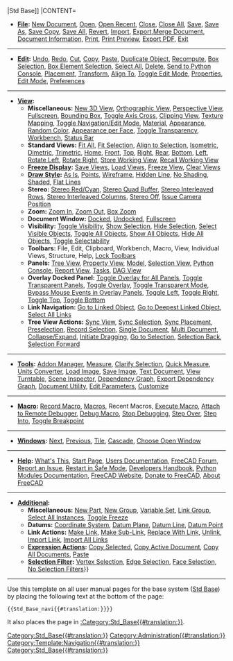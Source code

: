 {{navigation menu 2
|TITLE=[[File:Freecad.svg|24px]] [[Std_Base{{#translation:}}|Std Base]]
|CONTENT=

* '''[[Std_File_Menu{{#translation:}}|File]]:''' [[Std_New{{#translation:}}|New Document]], [[Std_Open{{#translation:}}|Open]], [[Std_RecentFiles{{#translation:}}|Open Recent]], [[Std_CloseActiveWindow{{#translation:}}|Close]], [[Std_CloseAllWindows{{#translation:}}|Close All]], [[Std_Save{{#translation:}}|Save]], [[Std_SaveAs{{#translation:}}|Save As]], [[Std_SaveCopy{{#translation:}}|Save Copy]], [[Std_SaveAll{{#translation:}}|Save All]], [[Std_Revert{{#translation:}}|Revert]], [[Std_Import{{#translation:}}|Import]], [[Std_Export{{#translation:}}|Export]],[[Std_MergeProjects{{#translation:}}|Merge Document]], [[Std_ProjectInfo{{#translation:}}|Document Information]], [[Std_Print{{#translation:}}|Print]], [[Std_PrintPreview{{#translation:}}|Print Preview]], [[Std_PrintPdf{{#translation:}}|Export PDF]], [[Std_Quit{{#translation:}}|Exit]]

----

* '''[[Std_Edit_Menu{{#translation:}}|Edit]]:''' [[Std_Undo{{#translation:}}|Undo]], [[Std_Redo{{#translation:}}|Redo]], [[Std_Cut{{#translation:}}|Cut]], [[Std_Copy{{#translation:}}|Copy]], [[Std_Paste{{#translation:}}|Paste]], [[Std_DuplicateSelection{{#translation:}}|Duplicate Object]], [[Std_Refresh{{#translation:}}|Recompute]], [[Std_BoxSelection{{#translation:}}|Box Selection]], [[Std_BoxElementSelection{{#translation:}}|Box Element Selection]], [[Std_SelectAll{{#translation:}}|Select All]], [[Std_Delete{{#translation:}}|Delete]], [[Std_SendToPythonConsole{{#translation:}}|Send to Python Console]], [[Std_Placement{{#translation:}}|Placement]], [[Std_TransformManip{{#translation:}}|Transform]], [[Std_Alignment{{#translation:}}|Align To]], [[Std_Edit{{#translation:}}|Toggle Edit Mode]], [[Std_Propertiest{{#translation:}}|Properties]], [[Std_UserEditMode{{#translation:}}|Edit Mode]], [[Std_DlgPreferences{{#translation:}}|Preferences]]

----

* '''[[Std_View_Menu{{#translation:}}|View]]:'''
** '''Miscellaneous:''' [[Std_ViewCreate{{#translation:}}|New 3D View]], [[Std_OrthographicCamera{{#translation:}}|Orthographic View]], [[Std_PerspectiveCamera{{#translation:}}|Perspective View]], [[Std_MainFullscreen{{#translation:}}|Fullscreen]], [[Std_SelBoundingBox{{#translation:}}|Bounding Box]], [[Std_AxisCross{{#translation:}}|Toggle Axis Cross]], [[Std_ToggleClipPlane{{#translation:}}|Clipping View]], [[Std_TextureMapping{{#translation:}}|Texture Mapping]], [[Std_ToggleNavigation{{#translation:}}|Toggle Navigation/Edit Mode]], [[Std_SetMaterial{{#translation:}}|Material]], [[Std_SetAppearance{{#translation:}}|Appearance]], [[Std_RandomColor{{#translation:}}|Random Color]], [[Part_ColorPerFace{{#translation:}}|Appearance per Face]], [[Std_ToggleTransparency{{#translation:}}|Toggle Transparency]], [[Std_Workbench{{#translation:}}|Workbench]], [[Std_ViewStatusBar{{#translation:}}|Status Bar]]
** '''Standard Views:''' [[Std_ViewFitAll{{#translation:}}|Fit All]], [[Std_ViewFitSelection{{#translation:}}|Fit Selection]], [[Std_AlignToSelection{{#translation:}}|Align to Selection]], [[Std_ViewIsometric{{#translation:}}|Isometric]], [[Std_ViewDimetric{{#translation:}}|Dimetric]], [[Std_ViewTrimetric{{#translation:}}|Trimetric]], [[Std_ViewHome{{#translation:}}|Home]], [[Std_ViewFront{{#translation:}}|Front]], [[Std_ViewTop{{#translation:}}|Top]], [[Std_ViewRight{{#translation:}}|Right]], [[Std_ViewRear{{#translation:}}|Rear]], [[Std_ViewBottom{{#translation:}}|Bottom]], [[Std_ViewLeft{{#translation:}}|Left]], [[Std_ViewRotateLeft{{#translation:}}|Rotate Left]], [[Std_ViewRotateRight{{#translation:}}|Rotate Right]], [[Std_StoreWorkingView{{#translation:}}|Store Working View]], [[Std_RecallWorkingView{{#translation:}}|Recall Working View]]
** '''[[Std_FreezeViews{{#translation:}}|Freeze Display]]:''' [[Std_FreezeViews{{#translation:}}#Save_views|Save Views]], [[Std_FreezeViews{{#translation:}}#Load_views|Load Views]], [[Std_FreezeViews{{#translation:}}#Freeze_view|Freeze View]], [[Std_FreezeViews{{#translation:}}#Clear_views|Clear Views]]
** '''[[Std_DrawStyle{{#translation:}}|Draw Style]]:''' [[Std_DrawStyle{{#translation:}}#As_is|As Is]], [[Std_DrawStyle{{#translation:}}#Points|Points]], [[Std_DrawStyle{{#translation:}}#Wireframe|Wireframe]], [[Std_DrawStyle{{#translation:}}#Hidden_line|Hidden Line]], [[Std_DrawStyle{{#translation:}}#No_shading|No Shading]], [[Std_DrawStyle{{#translation:}}#Shaded|Shaded]], [[Std_DrawStyle{{#translation:}}#Flat_lines|Flat Lines]]
** '''Stereo:''' [[Std_ViewIvStereoRedGreen{{#translation:}}|Stereo Red/Cyan]], [[Std_ViewIvStereoQuadBuff{{#translation:}}|Stereo Quad Buffer]], [[Std_ViewIvStereoInterleavedRows{{#translation:}}|Stereo Interleaved Rows]], [[Std_ViewIvStereoInterleavedColumns{{#translation:}}|Stereo Interleaved Columns]], [[Std_ViewIvStereoOff{{#translation:}}|Stereo Off]], [[Std_ViewIvIssueCamPos{{#translation:}}|Issue Camera Position]]
** '''Zoom:''' [[Std_ViewZoomIn{{#translation:}}|Zoom In]], [[Std_ViewZoomOut{{#translation:}}|Zoom Out]], [[Std_ViewBoxZoom{{#translation:}}|Box Zoom]]
** '''Document Window:''' [[Std_ViewDockUndockFullscreen{{#translation:}}#Docked|Docked]], [[Std_ViewDockUndockFullscreen{{#translation:}}#Undocked|Undocked]], [[Std_ViewFullscreen{{#translation:}}|Fullscreen]]
** '''Visibility:''' [[Std_ToggleVisibility{{#translation:}}|Toggle Visibility]], [[Std_ShowSelection{{#translation:}}|Show Selection]], [[Std_HideSelection{{#translation:}}|Hide Selection]], [[Std_SelectVisibleObjects{{#translation:}}|Select Visible Objects]], [[Std_ToggleObjects{{#translation:}}|Toggle All Objects]], [[Std_ShowObjects{{#translation:}}|Show All Objects]], [[Std_HideObjects{{#translation:}}|Hide All Objects]], [[Std_ToggleSelectability{{#translation:}}|Toggle Selectability]]
** '''Toolbars:''' File, Edit, Clipboard, Workbench, Macro, View, Individual Views, Structure, Help, [[Std_ToggleToolBarLock{{#translation:}}|Lock Toolbars]]
** '''Panels:''' [[Tree_View{{#translation:}}|Tree View]], [[Property_View{{#translation:}}|Property View]], [[Combo_View{{#translation:}}|Model]], [[Selection_View{{#translation:}}|Selection View]], [[Python_Console{{#translation:}}|Python Console]], [[Report_View{{#translation:}}|Report View]], [[Task_Panel{{#translation:}}|Tasks]], [[DAG_View{{#translation:}}|DAG View]]
** '''Overlay Docked Panel:''' [[Std_DockOverlayAll{{#translation:}}|Toggle Overlay for All Panels]],  [[Std_DockOverlayTransparentAll{{#translation:}}|Toggle Transparent Panels]], [[Std_DockOverlayToggle{{#translation:}}|Toggle Overlay]], [[Std_DockOverlayToggleTransparent{{#translation:}}|Toggle Transparent Mode]], [[Std_DockOverlayMouseTransparent{{#translation:}}|Bypass Mouse Events in Overlay Panels]], [[Std_DockOverlayToggleLeft{{#translation:}}|Toggle Left]], [[Std_DockOverlayToggleRight{{#translation:}}|Toggle Right]], [[Std_DockOverlayToggleTop{{#translation:}}|Toggle Top]], [[Std_DockOverlayToggleBottom{{#translation:}}|Toggle Bottom]]
** '''Link Navigation:''' [[Std_LinkSelectLinked{{#translation:}}|Go to Linked Object]], [[Std_LinkSelectLinkedFinal{{#translation:}}|Go to Deepest Linked Object]], [[Std_LinkSelectAllLinks{{#translation:}}|Select All Links]]
** '''Tree View Actions:''' [[Std_TreeSyncView{{#translation:}}|Sync View]], [[Std_TreeSyncSelection{{#translation:}}|Sync Selection]], [[Std_TreeSyncPlacement{{#translation:}}|Sync Placement]], [[Std_TreePreSelection{{#translation:}}|Preselection]], [[Std_TreeRecordSelection{{#translation:}}|Record Selection]], [[Std_TreeSingleDocument{{#translation:}}|Single Document]], [[Std_TreeMultiDocument{{#translation:}}|Multi Document]], [[Std_TreeCollapseDocument{{#translation:}}|Collapse/Expand]], [[Std_TreeDrag{{#translation:}}|Initiate Dragging]], [[Std_TreeSelection{{#translation:}}|Go to Selection]], [[Std_SelBack{{#translation:}}|Selection Back]], [[Std_SelForward{{#translation:}}|Selection Forward]]

----

* '''[[Std_Tools_Menu{{#translation:}}|Tools]]:''' [[Std_AddonMgr{{#translation:}}|Addon Manager]], [[Std_Measure{{#translation:}}|Measure]], [[Std_ClarifySelection{{#translation:}}|Clarify Selection]], [[Status_Bar{{#translation:}}#Quick_Measure|Quick Measure]], [[Std_UnitsCalculator{{#translation:}}|Units Converter]], [[Std_ViewLoadImage{{#translation:}}|Load Image]], [[Std_ViewScreenShot{{#translation:}}|Save Image]], [[Std_TextDocument{{#translation:}}|Text Document]], [[Std_DemoMode{{#translation:}}|View Turntable]], [[Std_SceneInspector{{#translation:}}|Scene Inspector]], [[Std_DependencyGraph{{#translation:}}|Dependency Graph]], [[Std_ExportDependencyGraph{{#translation:}}|Export Dependency Graph]], [[Std_ProjectUtil{{#translation:}}|Document Utility]], [[Std_DlgParameter{{#translation:}}|Edit Parameters]], [[Std_DlgCustomize{{#translation:}}|Customize]]

----

* '''[[Std_Macro_Menu{{#translation:}}|Macro]]:''' [[Std_DlgMacroRecord{{#translation:}}|Record Macro]], [[Std_DlgMacroExecute{{#translation:}}|Macros]], Recent Macros, [[Std_DlgMacroExecuteDirect{{#translation:}}|Execute Macro]], [[Std_MacroAttachDebugger{{#translation:}}|Attach to Remote Debugger]], [[Std_MacroStartDebug{{#translation:}}|Debug Macro]], [[Std_MacroStopDebug{{#translation:}}|Stop Debugging]], [[Std_MacroStepOver{{#translation:}}|Step Over]], [[Std_MacroStepInto{{#translation:}}|Step Into]], [[Std_ToggleBreakpoint{{#translation:}}|Toggle Breakpoint]]

----

* '''[[Std_Windows_Menu{{#translation:}}|Windows]]:''' [[Std_ActivateNextWindow{{#translation:}}|Next]], [[Std_ActivatePrevWindow{{#translation:}}|Previous]], [[Std_TileWindows{{#translation:}}|Tile]], [[Std_CascadeWindows{{#translation:}}|Cascade]], [[Std_Windows{{#translation:}}|Choose Open Window]]

----

* '''[[Std_Help_Menu{{#translation:}}|Help]]:''' [[Std_WhatsThis{{#translation:}}|What's This]], [[Start_Start{{#translation:}}|Start Page]], [[Std_FreeCADUserHub{{#translation:}}|Users Documentation]], [[Std_FreeCADForum{{#translation:}}|FreeCAD Forum]], [[Std_ReportBug{{#translation:}}|Report an Issue]], [[Std_RestartInSafeMode{{#translation:}}|Restart in Safe Mode]], [[Std_DevHandbook{{#translation:}}|Developers Handbook]], [[Std_PythonHelp{{#translation:}}|Python Modules Documentation]], [[Std_FreeCADWebsite{{#translation:}}|FreeCAD Website]], [[Std_FreeCADDonation{{#translation:}}|Donate to FreeCAD]], [[Std_About{{#translation:}}|About FreeCAD]]

----

* '''[[Std_Base{{#translation:}}|Additional]]:'''
** '''Miscellaneous:''' [[Std_Part{{#translation:}}|New Part]], [[Std_Group{{#translation:}}|New Group]], [[Std_VarSet{{#translation:}}|Variable Set]], [[Std_LinkMakeGroup{{#translation:}}|Link Group]], [[Std_TreeSelectAllInstances{{#translation:}}|Select All Instances]], [[Std_ToggleFreeze{{#translation:}}|Toggle Freeze]]
** '''Datums:''' [[Part_CoordinateSystem{{#translation:}}|Coordinate System]], [[Part_DatumPlane{{#translation:}}|Datum Plane]], [[Part_DatumLine{{#translation:}}|Datum Line]], [[Part_DatumPoint{{#translation:}}|Datum Point]]
** '''Link Actions:''' [[Std_LinkMake{{#translation:}}|Make Link]], [[Std_LinkMakeRelative{{#translation:}}|Make Sub-Link]], [[Std_LinkReplace{{#translation:}}|Replace With Link]], [[Std_LinkUnlink{{#translation:}}|Unlink]], [[Std_LinkImport{{#translation:}}|Import Link]], [[Std_LinkImportAll{{#translation:}}|Import All Links]]
** '''[[Std_Expressions{{#translation:}}|Expression Actions]]:''' [[Std_Expressions{{#translation:}}#Copy_Selected|Copy Selected]], [[Std_Expressions{{#translation:}}#Copy_Active_Document|Copy Active Document]], [[Std_Expressions{{#translation:}}#Copy_All_Documents|Copy All Documents]], [[Std_Expressions{{#translation:}}#Paste|Paste]]
** '''[[Part_SelectFilter{{#translation:}}|Selection Filter]]:''' [[Part_SelectFilter{{#translation:}}#Vertex_Selection|Vertex Selection]], [[Part_SelectFilter{{#translation:}}#Edge_Selection|Edge Selection]], [[Part_SelectFilter{{#translation:}}#Face_Selection|Face Selection]], [[Part_SelectFilter{{#translation:}}#No_Selection_Filters|No Selection Filters]]}}<includeonly>[[Category:Std_Base{{#translation:}}]]</includeonly><noinclude>

----

Use this template on all user manual pages for the base system ([[Std_Base|Std Base]]) by placing the following text at the bottom of the page:
 <nowiki>{{Std_Base_navi{{#translation:}}}}</nowiki>

It also places the page in [[:Category:Std_Base{{#translation:}}]].
[[Category:Administration{{#translation:}}]]
[[Category:Template:Navigation{{#translation:}}]]
[[Category:Std_Base{{#translation:}}]]
</noinclude>